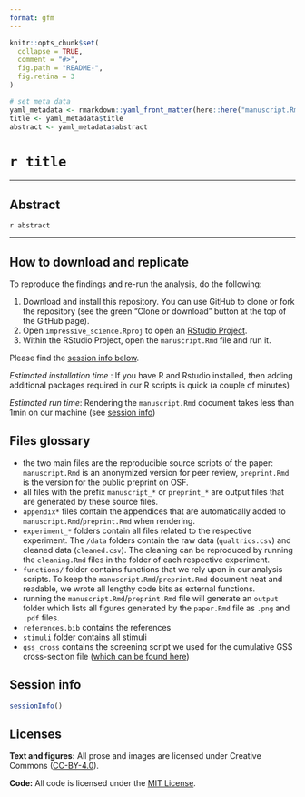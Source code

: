```yaml
---
format: gfm
---
```


<!-- README.md is generated from README.qmd. Please edit that file -->

```r
knitr::opts_chunk$set(
  collapse = TRUE,
  comment = "#>",
  fig.path = "README-",
  fig.retina = 3
)

# set meta data
yaml_metadata <- rmarkdown::yaml_front_matter(here::here("manuscript.Rmd"))
title <- yaml_metadata$title
abstract <- yaml_metadata$abstract
```

# `r title`

---

## Abstract

`r abstract`

---

## How to download and replicate

To reproduce the findings and re-run the analysis, do the following:

1. Download and install this repository. You can use GitHub to clone or fork the repository (see the green "Clone or download" button at the top of the GitHub page).
2. Open `impressive_science.Rproj` to open an [RStudio Project](https://r4ds.had.co.nz/workflow-projects.html).
3. Within the RStudio Project, open the `manuscript.Rmd` file and run it. 

Please find the [session info below](#session-info).

*Estimated installation time* : If you have R and Rstudio installed, then adding additional packages required in our R scripts is quick (a couple of minutes)

*Estimated run time*: Rendering the `manuscript.Rmd` document takes less than 1min on our machine (see [session info](#session-info))

## Files glossary {#glossary}

- the two main files are the reproducible source scripts of the paper: `manuscript.Rmd` is an anonymized version for peer review, `preprint.Rmd` is the version for the public preprint on OSF. 
- all files with the prefix `manuscript_*` or `preprint_*` are output files that are generated by these source files. 
- `appendix*` files contain the appendices that are automatically added to `manuscript.Rmd`/`preprint.Rmd` when rendering.
- `experiment_*` folders contain all files related to the respective experiment. The `/data` folders contain the raw data (`qualtrics.csv`) and cleaned data (`cleaned.csv`). The cleaning can be reproduced by running the `cleaning.Rmd` files in the folder of each respective experiment. 
- `functions/` folder contains functions that we rely upon in our analysis scripts. To keep the `manuscript.Rmd`/`preprint.Rmd` document neat and readable, we wrote all lengthy code bits as external functions.
- running the `manuscript.Rmd`/`preprint.Rmd` file will generate an `output` folder which lists all figures generated by the `paper.Rmd` file as `.png` and `.pdf` files.
- `references.bib` contains the references
- `stimuli` folder contains all stimuli
- `gss_cross` contains the screening script we used for the cumulative GSS cross-section file ([which can be found here](https://gss.norc.org/us/en/gss/get-the-data/stata.html))

## Session info {#session-info}

```r
sessionInfo()
```

## Licenses

**Text and figures:** All prose and images are licensed under Creative Commons ([CC-BY-4.0](http://creativecommons.org/licenses/by/4.0/)).

**Code:** All code is licensed under the [MIT License](LICENSE.md).
